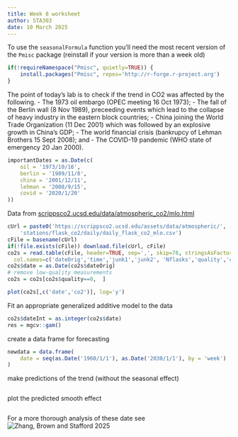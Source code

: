 ```yaml
---
title: Week 8 worksheet
author: STA303
date: 10 March 2025
---
```




To use the `seasonalFormula` function you'll need the most recent version of the `Pmisc` package (reinstall if your version is more than a week old)

```r
if(!requireNamespace("Pmisc", quietly=TRUE)) {
	install.packages("Pmisc", repos='http://r-forge.r-project.org')
}
```


The point of today's lab is to check if the trend in CO2 was affected by the following.
- The 1973 oil embargo (OPEC meeting 16 Oct 1973);
- The fall of the Berlin wall (8 Nov 1989), preceeding events which lead to the collapse of heavy industry in the eastern block countries;
- China joining the World Trade Organization (11 Dec 2001) which was followed by an explosive growth in China's GDP;
- The world financial crisis (bankrupcy of Lehman Brothers 15 Sept 2008); and
- The COVID-19 pandemic (WHO state of emergency 20 Jan 2000).


```r
importantDates = as.Date(c(
    oil = '1973/10/16',
    berlin = '1989/11/8',
    china = '2001/12/11',
    lehman = '2008/9/15',
    covid = '2020/1/20'
))
```


Data from
[scrippsco2.ucsd.edu/data/atmospheric_co2/mlo.html](https://scrippsco2.ucsd.edu/data/atmospheric_co2/mlo.html)


```r
cUrl = paste0('https://scrippsco2.ucsd.edu/assets/data/atmospheric/',
    'stations/flask_co2/daily/daily_flask_co2_mlo.csv')
cFile = basename(cUrl)
if(!file.exists(cFile)) download.file(cUrl, cFile)
co2s = read.table(cFile, header=TRUE, sep=',', skip=76, stringsAsFactors=FALSE,
  col.names=c('dateOrig','time','junk1','junk2', 'Nflasks','quality','co2'))
co2s$date = as.Date(co2s$dateOrig)
# remove low-quality measurements
co2s = co2s[co2s$quality==0,  ]
```

```r
plot(co2s[,c('date','co2')], log='y')
```

Fit an appropriate generalized additive model to the data

```r
co2s$dateInt = as.integer(co2s$date)
res = mgcv::gam()
```

create a data frame for forecasting

```r
newdata = data.frame(
    date = seq(as.Date('1960/1/1'), as.Date('2030/1/1'), by = 'week')
)
```

make predictions of the trend (without the seasonal effect)

```r

```

plot the predicted smooth effect

```r

```


For a more thorough analysis of these date see
![Zhang, Brown and Stafford 2025](https://link.springer.com/article/10.1007/s11222-025-10565-2)
